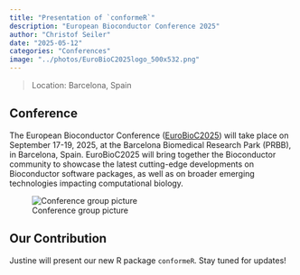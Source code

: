 ```yaml
---
title: "Presentation of `conformeR`"
description: "European Bioconductor Conference 2025"
author: "Christof Seiler"
date: "2025-05-12"
categories: "Conferences"
image: "../photos/EuroBioC2025logo_500x532.png"
---
```


> Location: Barcelona, Spain\

## Conference

The European Bioconductor Conference ([EuroBioC2025](https://eurobioc2025.bioconductor.org)) will take place on September 17-19, 2025, at the Barcelona Biomedical Research Park (PRBB), in Barcelona, Spain. EuroBioC2025 will bring together the Bioconductor community to showcase the latest cutting-edge developments on Bioconductor software packages, as well as on broader emerging technologies impacting computational biology.

![Conference group picture](../photos/EuroBioC2025logo_500x532.png)

## Our Contribution

Justine will present our new R package `conformeR`. Stay tuned for updates!
